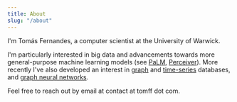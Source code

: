 ```yaml
---
title: About
slug: "/about"
---
```


I'm Tomás Fernandes, a computer scientist at the University of Warwick.

I'm particularly interested in big data and advancements towards more general-purpose machine learning models (see [PaLM](https://ai.googleblog.com/2022/04/pathways-language-model-palm-scaling-to.html), [Perceiver](https://www.deepmind.com/blog/building-architectures-that-can-handle-the-worlds-data)).
More recently I've also developed an interest in [graph](https://neo4j.com/) and [time-series](https://www.timescale.com/) databases, and [graph neural networks](https://distill.pub/2021/gnn-intro/).

Feel free to reach out by email at contact at tomff dot com.
